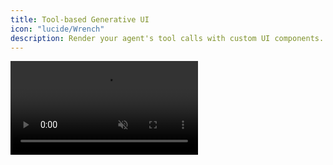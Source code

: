 ```yaml
---
title: Tool-based Generative UI
icon: "lucide/Wrench"
description: Render your agent's tool calls with custom UI components.
---
```


<video src="/images/coagents/tool-based-gen-ui.mp4" className="rounded-lg shadow-xl" loop playsInline controls autoPlay muted />
<Callout>
  This video demonstrates the [implementation](#implementation) section applied to out [coagents starter project](https://github.com/CopilotKit/CopilotKit/tree/main/examples/coagents-starter).
</Callout>

## What is this?

Tools are a way for the LLM to call predefined, typically, deterministic functions. CopilotKit allows you to render these tools in the UI
as a custom component, which we call **Generative UI**.

## When should I use this?

Rendering tools in the UI is useful when you want to provide the user with feedback about what your agent is doing, specifically
when your agent is calling tools. CopilotKit allows you to fully customize how these tools are rendered in the chat.

## Implementation

<Steps>
<Step>
### Run and connect your agent
<RunAndConnectAgentSnippet />
</Step>
<Step>
### Give your agent a tool to call

<Tabs groupId="language" items={['Python', 'TypeScript']} default="Python">
    <Tab value="Python">
        ```python title="agent/sample_agent/agent.py"
        from langchain_openai import ChatOpenAI
        from langchain.tools import tool
        # ...

        # [!code highlight:7]
        @tool
        def get_weather(location: str):
            """
            Get the weather for a given location.
            """
            return f"The weather for {location} is 70 degrees."

        # ...

        async def chat_node(state: AgentState, config: RunnableConfig):
            model = ChatOpenAI(model="gpt-4o")
            model_with_tools = model.bind_tools([get_weather]) # [!code highlight]

            response = await model_with_tools.ainvoke([
                SystemMessage(content=f"You are a helpful assistant.")
                *state["messages"],
            ], config)

            # ...
        ```
    </Tab>
    <Tab value="TypeScript">
        ```typescript title="agent-js/src/agent.ts"
        import { ChatOpenAI } from "@langchain/openai";
        import { tool } from "@langchain/core/tools";

        // [!code highlight:13]
        const get_weather = tool(
          (args) => {
            return `The weather for ${args.location} is 70 degrees.`;
          },
          {
            name: "get_weather",
            description: "Get the weather for a given location.",
            schema: z.object({
              location: z.string().describe("The location to get weather for"),
            }),
          }
        );

        async function chat_node(state: AgentState, config: RunnableConfig) {
          const model = new ChatOpenAI({ temperature: 0, model: "gpt-4o" });
          const modelWithTools = model.bindTools([get_weather]); // [!code highlight]

          const response = await modelWithTools.invoke([
            new SystemMessage("You are a helpful assistant."),
            ...state.messages,
          ], config);

          // ...
        }
        ```
    </Tab>
</Tabs>
</Step>
<Step>
### Render the tool call in your frontend
At this point, your agent will be able to call the `get_weather` tool. Now 
we just need to add a `useCopilotAction` hook to render the tool call in
the UI.

<Callout type="info" title="Important">
  In order to render a tool call in the UI, the name of the action must match the name of the tool.
</Callout>

```tsx title="app/page.tsx"
import { useCopilotAction } from "@copilotkit/react-core"; // [!code highlight]
// ...

const YourMainContent = () => {
  // ...
  // [!code highlight:13]
  useCopilotAction({
    name: "get_weather",
    available: "disabled", // Don't allow the agent or UI to call this tool as its only for rendering
    render: ({status, args}) => {
      return (
        <p className="text-gray-500 mt-2">
          {status !== "complete" && "Calling weather API..."}
          {status === "complete" && `Called the weather API for ${args.location}.`}
        </p>
      );
    },
  });
  // ...
}
```

</Step>
<Step>
### Give it a try!

Try asking the agent to get the weather for a location. You should see the custom UI component that we added
render the tool call and display the arguments that were passed to the tool.

</Step>
</Steps>
